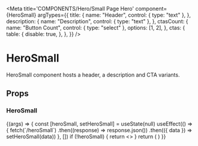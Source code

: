 
<Meta
  title='COMPONENTS/Hero/Small Page Hero'
  component={HeroSmall}
  argTypes={{
    title: {
      name: "Header",
      control: { type: "text" },
    },
    description: {
      name: "Description",
      control: { type: "text" },
    },
    ctasCount: {
      name: "Button Count",
      control: { type: "select" },
      options: [1, 2],
    },
    ctas: {
      table: {
        disable: true,
      },
    },
  }}
/>

# HeroSmall

HeroSmall component hosts a header, a description and CTA variants.

## Props

<Props of={HeroSmall} />

### HeroSmall

<Preview>
  <Story name='Small Page Hero'>
    {(args) => {
      const [heroSmall, setHeroSmall] = useState(null)
      useEffect(() => {
        fetch(`/heroSmall`)
          .then((response) => response.json())
          .then(({ data }) => setHeroSmall(data))
      }, [])
      if (!heroSmall) {
        return <></>
      }
      return (
        <HeroSmall
          title={args.title || heroSmall.title}
          description={args.description || heroSmall.text}
          ctas={heroSmall.ctas.slice(0, args.ctasCount || 2)}
        />
      )
    }}
  </Story>
</Preview>
